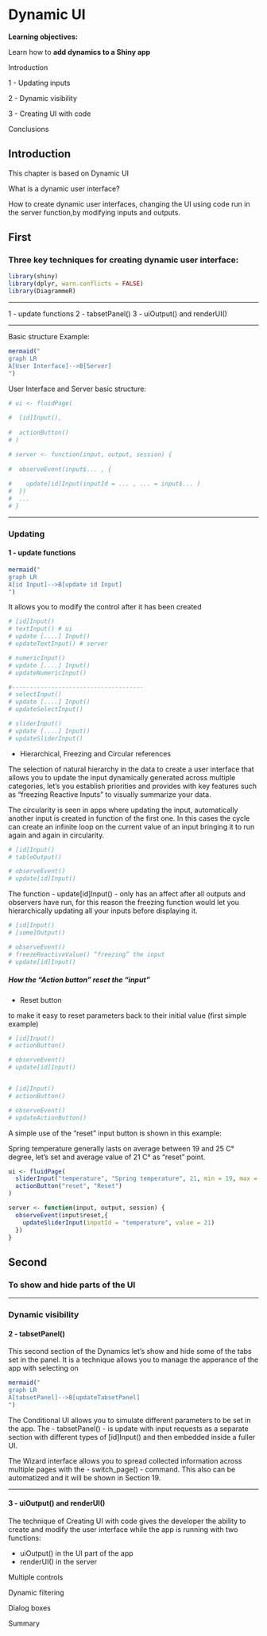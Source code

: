 # Dynamic UI

**Learning objectives:**

Learn how to **add dynamics to a Shiny app**

Introduction

1 - Updating inputs

2 - Dynamic visibility

3 - Creating UI with code

Conclusions


## Introduction 

This chapter is based on Dynamic UI

What is a dynamic user interface?

How to create dynamic user interfaces, changing the UI using code run in the server function,by modifying inputs and outputs.

## First

### Three key techniques for creating dynamic user interface:

```r
library(shiny)
library(dplyr, warn.conflicts = FALSE)
library(DiagrammeR)
```

---------------------------------------

1 - update functions
2 - tabsetPanel()
3 - uiOutput() and renderUI()

-------------------------------------------

Basic structure Example: 

```r
mermaid("
graph LR 
A[User Interface]-->B[Server]
")
```


User Interface and Server basic structure:
```r
# ui <- fluidPage(
  
#  [id]Input(),
  
#  actionButton()
# )

# server <- function(input, output, session) {
  
#  observeEvent(input$... , {
    
#    update[id]Input(inputId = ... , ... = input$... )
#  })  
#  ...
# }
```



-----------------------------------------

### Updating

#### 1 - update functions

```r
mermaid("
graph LR
A[id Input]-->B[update id Input]
")
```


It allows you to modify the control after it has been created
```r
# [id]Input()
# textInput() # ui
# update [....] Input()
# updateTextInput() # server

# numericInput()
# update [....] Input()
# updateNumericInput()

#-------------------------------------
# selectInput()
# update [....] Input()
# updateSelectInput()

# sliderInput()
# update [....] Input()
# updateSliderInput()
```

- Hierarchical, Freezing and Circular references

The selection of natural hierarchy in the data to create a user interface that allows you to update the input dynamically generated across multiple categories, let's you establish priorities and provides with key features such as "freezing Reactive Inputs" to visually summarize your data. 

The circularity is seen in apps where updating the input, automatically another input is created in function of the first one. In this cases the cycle can create an infinite loop on the current value of an input bringing it to run again and again in circularity.

```r
# [id]Input()
# tableOutput()

# observeEvent()
# update[id]Input() 
```


The function - update[id]Input() - only has an affect after all outputs and observers have run, for this reason the freezing function would let you hierarchically updating all your inputs before displaying it.

```r
# [id]Input()
# [some]Output()

# observeEvent()
# freezeReactiveValue() “freezing” the input
# update[id]Input() 
```

##### How the "Action button" reset the "input"

- Reset button

to make it easy to reset parameters back to their initial value (first simple example)

```r
# [id]Input()
# actionButton()

# observeEvent()
# update[id]Input()


# [id]Input()
# actionButton()

# observeEvent()
# updateActionButton()
```

A simple use of the "reset" input button is shown in this example: 

Spring temperature generally lasts on average between 19 and 25 C° degree, let's set and average value of 21 C° as "reset" point.

```r
ui <- fluidPage(
  sliderInput("temperature", "Spring temperature", 21, min = 19, max = 25),
  actionButton("reset", "Reset")
)

server <- function(input, output, session) {
  observeEvent(input$reset,{
    updateSliderInput(inputId = "temperature", value = 21)
  })
}
```


## Second

### To show and hide parts of the UI


-----------------------------------------------

### Dynamic visibility

#### 2 - tabsetPanel()

This second section of the Dynamics let's show and hide some of the tabs set in the panel. It is a technique allows you to manage the apperance of the app with selecting on

```r
mermaid("
graph LR 
A[tabsetPanel]-->B[updateTabsetPanel]
")
```

The Conditional UI allows you to simulate different parameters to be set in the app. The - tabsetPanel() - is update with input requests as a separate section with different types of [id]Input() and then embedded inside a fuller UI.

The Wizard interface allows you to spread collected information across multiple pages with the - switch_page() - command. This also can be automatized and it will be shown in Section 19.


------------------------------------------------

#### 3 - uiOutput() and renderUI()

The technique of Creating UI with code gives the developer the ability to create and modify the user interface while the app is running with two functions:

- uiOutput() in the UI part of the app 
- renderUI() in the server 


Multiple controls

Dynamic filtering

Dialog boxes

Summary























